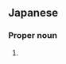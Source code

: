 ==Japanese==
{{ja-kanjitab|はた|なか|yomi=k}}

===Proper noun===
{{ja-pos|はたなか|proper}}

# {{surname|lang=ja|sort=はたなか}}